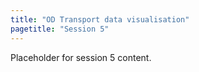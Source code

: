 ```yaml
---
title: "OD Transport data visualisation"
pagetitle: "Session 5"
---
```


Placeholder for session 5 content.
